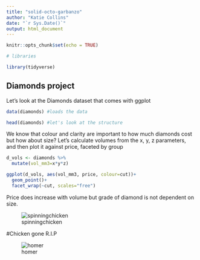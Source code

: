 ```yaml
---
title: "solid-octo-garbanzo"
author: "Katie Collins"
date: "`r Sys.Date()`"
output: html_document
---
```


```r
knitr::opts_chunk$set(echo = TRUE)
```

```r
# libraries

library(tidyverse)
```

## Diamonds project

Let's look at the Diamonds dataset that comes with ggplot

```r
data(diamonds) #loads the data

head(diamonds) #let's look at the structure

```
We know that colour and clarity are important to how much diamonds cost but how about size? Let's calculate volumes from the x, y, z parameters, and then plot it against price, faceted by group

```r

d_vols <- diamonds %>%
  mutate(vol_mm3=x*y*z)

ggplot(d_vols, aes(vol_mm3, price, colour=cut))+
  geom_point()+
  facet_wrap(~cut, scales="free")
```
Price does increase with volume but grade of diamond is not dependent on size.

![spinningchicken](spinningchicken.gif)

#Chicken gone R.I.P

![homer](homer.gif)

